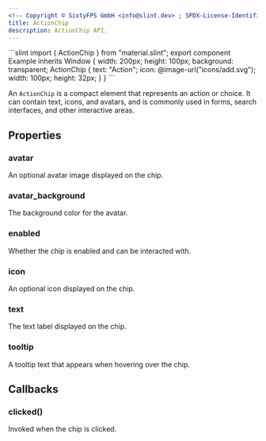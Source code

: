 ```yaml
---
<!-- Copyright © SixtyFPS GmbH <info@slint.dev> ; SPDX-License-Identifier: MIT -->
title: ActionChip
description: ActionChip API.
---
```



<CodeSnippetMD imagePath="" imageWidth="0" imageHeight="0" imageAlt="">
```slint
import { ActionChip } from "material.slint";
export component Example inherits Window {
    width: 200px;
    height: 100px;
    background: transparent;
    ActionChip {
        text: "Action";
        icon: @image-url("icons/add.svg");
        width: 100px;
        height: 32px;
    }
}
```
</CodeSnippetMD>

An `ActionChip` is a compact element that represents an action or choice. It can contain text, icons, and avatars, and is commonly used in forms, search interfaces, and other interactive areas.

## Properties

### avatar
<SlintProperty propName="avatar" typeName="image">
An optional avatar image displayed on the chip.
</SlintProperty>

### avatar_background
<SlintProperty propName="avatar_background" typeName="color" defaultValue="#00000000">
The background color for the avatar.
</SlintProperty>

### enabled
<SlintProperty propName="enabled" typeName="bool" defaultValue="true">
Whether the chip is enabled and can be interacted with.
</SlintProperty>

### icon
<SlintProperty propName="icon" typeName="image">
An optional icon displayed on the chip.
</SlintProperty>

### text
<SlintProperty propName="text" typeName="string">
The text label displayed on the chip.
</SlintProperty>

### tooltip
<SlintProperty propName="tooltip" typeName="string">
A tooltip text that appears when hovering over the chip.
</SlintProperty>

## Callbacks

### clicked()
Invoked when the chip is clicked.
